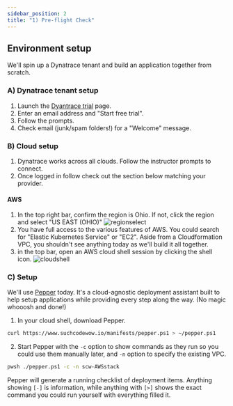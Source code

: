 ```yaml
---
sidebar_position: 2
title: "1) Pre-flight Check"
---
```


## Environment setup

We'll spin up a Dynatrace tenant and build an application together from scratch.

### A) Dynatrace tenant setup

1. Launch the [Dyantrace trial](https://www.dynatrace.com/trial/) page.
2. Enter an email address and "Start free trial".
3. Follow the prompts.
4. Check email (junk/spam folders!) for a "Welcome" message.

### B) Cloud setup

1. Dynatrace works across all clouds. Follow the instructor prompts to connect.
2. Once logged in follow check out the section below matching your provider.

#### AWS

1. In the top right bar, confirm the region is Ohio. If not, click the region and select "US EAST (OHIO)"
   ![regionselect](/img/preflight1.jpg)
2. You have full access to the various features of AWS. You could search for "Elastic Kubernetes Service" or "EC2". Aside from a Cloudformation VPC, you shouldn't see anything today as we'll build it all together.
3. in the top bar, open an AWS cloud shell session by clicking the shell icon.
   ![cloudshell](/img/preflight2.jpg)

### C) Setup

We'll use [Pepper](/docs/pepper) today. It's a cloud-agnostic deployment assistant built to help setup applications while providing every step along the way. (No magic whooosh and done!)

1. In your cloud shell, download Pepper.

```bash
curl https://www.suchcodewow.io/manifests/pepper.ps1 > ~/pepper.ps1
```

2. Start Pepper with the `-c` option to show commands as they run so you could use them manually later, and `-n` option to specify the existing VPC.

```bash
pwsh ./pepper.ps1 -c -n scw-AWSstack
```

Pepper will generate a running checklist of deployment items. Anything showing `[-]` is information, while anything with `[>]` shows the exact command you could run yourself with everything filled it.
